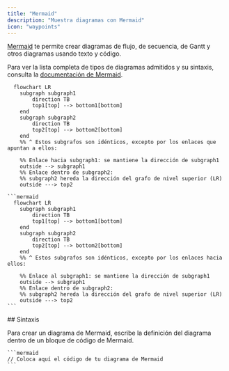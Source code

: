 ```yaml
---
title: "Mermaid"
description: "Muestra diagramas con Mermaid"
icon: "waypoints"
---
```


[Mermaid](https://mermaid.js.org/) te permite crear diagramas de flujo, de secuencia, de Gantt y otros diagramas usando texto y código.

Para ver la lista completa de tipos de diagramas admitidos y su sintaxis, consulta la [documentación de Mermaid](https://mermaid.js.org/intro/).

```mermaid
  flowchart LR
    subgraph subgraph1
        direction TB
        top1[top] --> bottom1[bottom]
    end
    subgraph subgraph2
        direction TB
        top2[top] --> bottom2[bottom]
    end
    %% ^ Estos subgrafos son idénticos, excepto por los enlaces que apuntan a ellos:

    %% Enlace hacia subgraph1: se mantiene la dirección de subgraph1
    outside --> subgraph1
    %% Enlace dentro de subgraph2:
    %% subgraph2 hereda la dirección del grafo de nivel superior (LR)
    outside ---> top2
```

````mdx Ejemplo de diagrama de flujo en Mermaid
```mermaid
  flowchart LR
    subgraph subgraph1
        direction TB
        top1[top] --> bottom1[bottom]
    end
    subgraph subgraph2
        direction TB
        top2[top] --> bottom2[bottom]
    end
    %% ^ Estos subgrafos son idénticos, excepto por los enlaces hacia ellos:

    %% Enlace al subgraph1: se mantiene la dirección de subgraph1
    outside --> subgraph1
    %% Enlace dentro de subgraph2:
    %% subgraph2 hereda la dirección del grafo de nivel superior (LR)
    outside ---> top2
```
````

<div id="syntax">
  ## Sintaxis
</div>

Para crear un diagrama de Mermaid, escribe la definición del diagrama dentro de un bloque de código de Mermaid.

````mdx
```mermaid
// Coloca aquí el código de tu diagrama de Mermaid
```
````